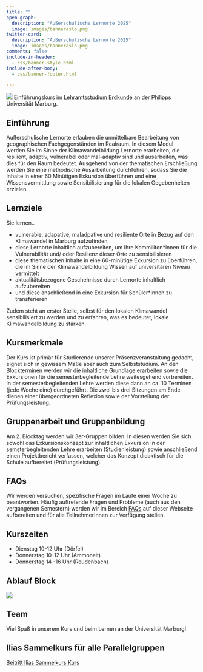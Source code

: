 ```yaml
---
title: ""
open-graph:
  description: "Außerschulische Lernorte 2025"
  image: images/banneraslo.png
twitter-card:
  description: "Außerschulische Lernorte 2025"
  image: images/banneraslo.png
comments: false
include-in-header: 
  - css/banner-style.html
include-after-body: 
  - css/banner-footer.html

---
```


```{=html}
<style>
  body {
  background-image: url("");
  background-size: cover;
  background-repeat: no-repeat;
}
  
</style>
```
![](images/banneraslo.png)
Einführungskurs im [Lehramtsstudium Erdkunde](https://www.uni-marburg.de/de/fb19/studium/studiengaenge/erdkunde-lehramt-gymnasium/herzlich-willkommen-beim-bachelor-geographie) an der Philipps Universität Marburg.

## Einführung

Außerschulische Lernorte erlauben die unmittelbare Bearbeitung von geographischen Fachgegenständen im Realraum. In diesem Modul werden Sie im Sinne der Klimawandelbildung Lernorte erarbeiten, die resilient, adaptiv, vulnerabel oder mal-adaptiv sind und ausarbeiten, was dies für den Raum bedeutet. Ausgehend von der thematischen Erschließung werden Sie eine methodische Ausarbeitung durchführen, sodass Sie die Inhalte in einer 60 Minütigen Exkursion überführen und eine Wissensvermittlung sowie Sensibilisierung für die lokalen Gegebenheiten erzielen. 

## Lernziele

Sie lernen.. 

* vulnerable, adapative, maladpative und resiliente Orte in Bezug auf den Klimawandel in Marburg aufzufinden,
* diese Lernorte inhaltlich aufzubereiten, um Ihre Kommiliton*innen für die Vulnerabilität und/ oder Resilienz dieser Orte zu sensibilisieren 
* diese thematischen Inhalte in eine 60-minütige Exkursion zu überführen, die im Sinne der Klimawandelbildung Wissen auf universitären Niveau vermittelt
* aktualitätsbezogene Geschehnisse durch Lernorte inhaltlich aufzubereiten  
* und diese anschließend in eine Exkursion für Schüler*innen zu transferieren
  
Zudem steht an erster Stelle, selbst für den lokalen Klimawandel sensibilisiert zu werden und zu erfahren, was es bedeutet, lokale Klimawandelbildung zu stärken. 


## Kursmerkmale

Der Kurs ist primär für Studierende unserer Präsenzveranstaltung gedacht, eignet sich in gewissem Maße aber auch zum Selbststudium.
An den Blockterminen werden wir die inhaltliche Grundlage erarbeiten sowie die Exkursionen für die semesterbegleitende Lehre weitesgehend vorbereiten. In der semesterbegleitenden Lehre werden diese dann an ca. 10 Terminen (jede Woche eine) durchgeführt. Die zwei bis drei Sitzungen am Ende dienen einer übergeordneten Reflexion sowie der Vorstellung der Prüfungsleistung. 

## Gruppenarbeit und Gruppenbildung 
Am 2. Blocktag werden wir 3er-Gruppen bilden. In diesen werden Sie sich sowohl das Exkursionskonzept zur inhaltlichen Exkursion in der semsterbegleitenden Lehre erarbeiten (Studienleistung) sowie anschließend einen Projektbericht verfassen, welcher das Konzept didaktisch für die Schule aufbereitet (Prüfungsleistung).

## FAQs

Wir werden versuchen, spezifische Fragen im Laufe einer Woche zu beantworten. Häufig auftretende Fragen und Probleme (auch aus den vergangenen Semestern) werden wir im Bereich [FAQs](unit00/unit00-faq.qmd) auf dieser Webseite aufbereiten und für alle TeilnehmerInnen zur Verfügung stellen.

## Kurszeiten
* Dienstag 10-12 Uhr (Dörfel)
* Donnerstag 10-12 Uhr (Ammoneit)
* Donnerstag 14 -16 Uhr (Reudenbach)

## Ablauf Block 

![](images/Blocktermin_Zeiten.png)


## Team

Viel Spaß in unserem Kurs und beim Lernen an der Universität Marburg!

## Ilias Sammelkurs für alle Parallelgruppen

[Beitritt Ilias Sammelkurs Kurs](https://ilias3.uni-marburg.de/ilias.php?ref_id=3906018&cmdClass=ilobjcoursegui&cmd=view&cmdNode=z0:na&baseClass=ilRepositoryGUI)
